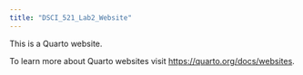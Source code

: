 ```yaml
---
title: "DSCI_521_Lab2_Website"
---
```


This is a Quarto website.

To learn more about Quarto websites visit <https://quarto.org/docs/websites>.
